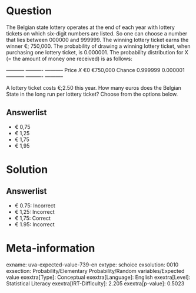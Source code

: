 Question
========

The Belgian state lottery operates at the end of each year with lottery tickets on which six-digit numbers are listed. So one can choose a number that lies between 000000 and 999999. The winning lottery ticket earns the winner €; 750,000. The probability of drawing a winning lottery ticket, when purchasing one lottery ticket, is 0.000001. The probability distribution for X (= the amount of money one received) is as follows:

  ----------- ---------- ----------- Price *X* €0 €750,000 Chance 0.999999 0.000001 ----------- ---------- -----------

A lottery ticket costs €;2.50 this year. How many euros does the Belgian State in the long run per lottery ticket? Choose from the options below.

Answerlist
----------

* € 0,75
* € 1,25
* € 1,75
* € 1,95

Solution
========

Answerlist
----------

* € 0.75: Incorrect
* € 1,25: Incorrect
* € 1,75: Correct
* € 1.95: Incorrect

Meta-information
================
exname: uva-expected-value-739-en
extype: schoice
exsolution: 0010
exsection: Probability/Elementary Probability/Random variables/Expected value
exextra[Type]: Conceptual
exextra[Language]: English
exextra[Level]: Statistical Literacy
exextra[IRT-Difficulty]: 2.205
exextra[p-value]: 0.5023
